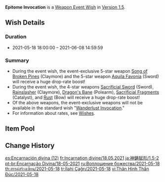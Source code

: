 {{Wish
|name              = Epitome Invocation 2021-05-18
|image             = Epitome Invocation 2021-05-18.png
|type              = Weapon Event
|duration          = event
|time_start        = 2021-05-18 18:00:00
|time_end          = 2021-06-08 14:59:59
|link              = https://genshin.hoyoverse.com/en/news/detail/12749
|preceding         = Epitome Invocation/2021-04-28
|alongside         = Born of Ocean Swell/2021-05-18
|succeeding        = Epitome Invocation/2021-06-09
}}
'''Epitome Invocation''' is a [[Weapon Event Wish]] in [[Version 1.5]].

==Wish Details==
===Duration===
* 2021-05-18 18:00:00 &ndash; 2021-06-08 14:59:59

===Summary===
* During the event wish, the event-exclusive 5-star weapon [[Song of Broken Pines]] (Claymore) and the 5-star weapon [[Aquila Favonia]] (Sword) will receive a huge drop-rate boost!
* During the event wish, the 4-star weapons [[Sacrificial Sword]] (Sword), [[Rainslasher]] (Claymore), [[Dragon's Bane]] (Polearm), [[Sacrificial Fragments]] (Catalyst), and [[Rust]] (Bow) will receive a huge drop-rate boost!
* Of the above weapons, the event-exclusive weapons will not be available in the standard wish "[[Wanderlust Invocation]]."
* For information about rates, see [[Wish]]es.

==Item Pool==
{{Wish Pool
|weapon_5_F    = Song of Broken Pines; Aquila Favonia
|weapon_4_F    = Sacrificial Sword; Rainslasher; Dragon's Bane; Sacrificial Fragments; Rust
|character_4   = Barbara; Beidou; Bennett; Chongyun; Diona; Fischl; Ningguang; Noelle; Razor; Rosaria; Sucrose; Xiangling; Xingqiu; Xinyan
|weapon_5      = Amos' Bow; Lost Prayer to the Sacred Winds; Primordial Jade Winged-Spear; Skyward Atlas; Skyward Blade; Skyward Harp; Skyward Pride; Skyward Spine; Wolf's Gravestone
|weapon_4      = Eye of Perception; Favonius Codex; Favonius Greatsword; Favonius Lance; Favonius Sword; Favonius Warbow; Lion's Roar; Sacrificial Bow; Sacrificial Greatsword; The Bell; The Flute; The Stringless; The Widsith
|weapon_3      = Black Tassel; Bloodtainted Greatsword; Cool Steel; Debate Club; Emerald Orb; Ferrous Shadow; Harbinger of Dawn; Magic Guide; Raven Bow; Sharpshooter's Oath; Skyrider Sword; Slingshot; Thrilling Tales of Dragon Slayers
}}

==Change History==
{{Change History|1.5}}

[[es:Encarnación divina (12)]]
[[fr:Incarnation divine/18.05.2021]]
[[ja:神鋳賦形/1.5-2]]
[[pt-br:Encarnação Divina/18-05-2021]]
[[ru:Воплощение божества/2021-05-18]]
[[th:สรรค์สร้างเซียน/2021-05-18]]
[[tr:İlahi Çağrı/2021-05-18]]
[[vi:Thân Hình Thần Đúc/2021-05-18]]